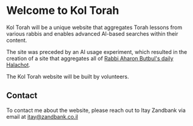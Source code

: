 # Welcome to Kol Torah

Kol Torah will be a unique website that aggregates Torah lessons from various rabbis and enables advanced AI-based searches within their content.

The site was preceded by an AI usage experiment, which resulted in the creation of a site that aggregates all of 
<a href="https://v0-butbul-halacha-ui.vercel.app/?page=1" target="_blank" rel="noopener noreferrer">Rabbi Aharon Butbul's daily Halachot</a>.

The Kol Torah website will be built by volunteers.

## Contact
To contact me about the website, please reach out to Itay Zandbank via email at itay@zandbank.co.il
